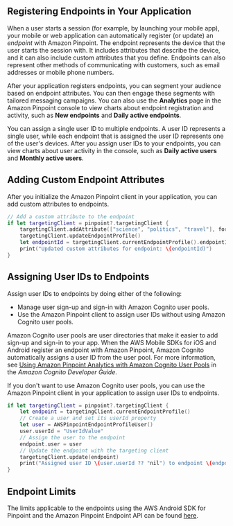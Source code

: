 ## Registering Endpoints in Your Application

When a user starts a session (for example, by launching your mobile app), your mobile or web application can automatically register (or update) an _endpoint_ with Amazon Pinpoint. The endpoint represents the device that the user starts the session with. It includes attributes that describe the device, and it can also include custom attributes that you define. Endpoints can also represent other methods of communicating with customers, such as email addresses or mobile phone numbers.

After your application registers endpoints, you can segment your audience based on endpoint attributes. You can then engage these segments with tailored messaging campaigns. You can also use the **Analytics** page in the Amazon Pinpoint console to view charts about endpoint registration and activity, such as **New endpoints** and **Daily active endpoints**.

You can assign a single user ID to multiple endpoints. A user ID represents a single user, while each endpoint that is assigned the user ID represents one of the user's devices. After you assign user IDs to your endpoints, you can view charts about user activity in the console, such as **Daily active users** and **Monthly active users**.

## Adding Custom Endpoint Attributes

After you initialize the Amazon Pinpoint client in your application, you can add custom attributes to endpoints.

```swift
// Add a custom attribute to the endpoint
if let targetingClient = pinpoint?.targetingClient {
    targetingClient.addAttribute(["science", "politics", "travel"], forKey: "interests")
    targetingClient.updateEndpointProfile()
    let endpointId = targetingClient.currentEndpointProfile().endpointId
    print("Updated custom attributes for endpoint: \(endpointId)")
}
```

## Assigning User IDs to Endpoints

Assign user IDs to endpoints by doing either of the following:

* Manage user sign-up and sign-in with Amazon Cognito user pools.
* Use the Amazon Pinpoint client to assign user IDs without using Amazon Cognito user pools.

Amazon Cognito user pools are user directories that make it easier to add sign-up and sign-in to your app. When the AWS Mobile SDKs for iOS and Android register an endpoint with Amazon Pinpoint, Amazon Cognito automatically assigns a user ID from the user pool. For more information, see [Using Amazon Pinpoint Analytics with Amazon Cognito User Pools](https://docs.aws.amazon.com/cognito/latest/developerguide/cognito-user-pools-pinpoint-integration.html) in the _Amazon Cognito Developer Guide_.

If you don't want to use Amazon Cognito user pools, you can use the Amazon Pinpoint client in your application to assign user IDs to endpoints.

```swift
if let targetingClient = pinpoint?.targetingClient {
    let endpoint = targetingClient.currentEndpointProfile()
    // Create a user and set its userId property
    let user = AWSPinpointEndpointProfileUser()
    user.userId = "UserIdValue"
    // Assign the user to the endpoint
    endpoint.user = user
    // Update the endpoint with the targeting client
    targetingClient.update(endpoint)
    print("Assigned user ID \(user.userId ?? "nil") to endpoint \(endpoint.endpointId)")
}
```

## Endpoint Limits

The limits applicable to the endpoints using the AWS Android SDK for Pinpoint and the Amazon Pinpoint Endpoint API
can be found [here](https://docs.aws.amazon.com/pinpoint/latest/developerguide/limits.html#limits-endpoint).

